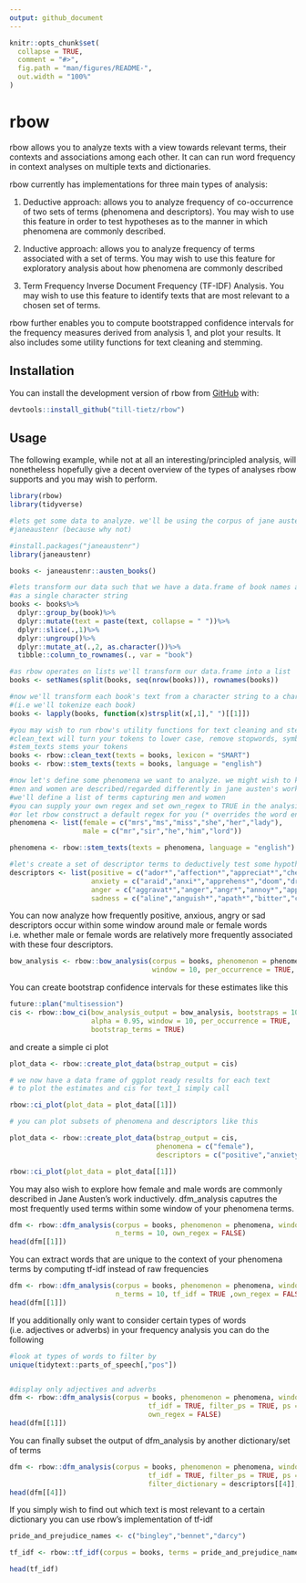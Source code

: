 ```yaml
---
output: github_document
---
```


<!-- README.md is generated from README.Rmd. Please edit that file -->

```r
knitr::opts_chunk$set(
  collapse = TRUE,
  comment = "#>",
  fig.path = "man/figures/README-",
  out.width = "100%"
)
```

# rbow

<!-- badges: start -->
<!-- badges: end -->

rbow allows you to analyze texts with a view towards relevant terms, their contexts and           associations among each other. It can can run word frequency in context analyses on multiple       texts and dictionaries. 

rbow currently has implementations for three main types of analysis: 

1. Deductive approach: allows you to analyze frequency of co-occurrence of two sets of terms 
(phenomena and descriptors). You may wish to use this feature in order to test hypotheses as to the manner in which phenomena are commonly described. 

2. Inductive approach: allows you to analyze frequency of terms associated with a set of          terms. You may wish to use this feature for exploratory analysis about how phenomena are           commonly described 

3. Term Frequency Inverse Document Frequency (TF-IDF) Analysis. You may wish to use this        feature to identify texts that are most relevant to a chosen set of terms. 

rbow further enables you to compute bootstrapped confidence intervals for the frequency measures    derived from analysis 1, and plot your results. 
It also includes some utility functions for text cleaning and stemming. 

## Installation

You can install the development version of rbow from [GitHub](https://github.com/) with:

```r
devtools::install_github("till-tietz/rbow")
```
## Usage

The following example, while not at all an interesting/principled analysis, will nonetheless hopefully give a decent overview of the types of analyses rbow supports and you may wish to perform.

```r
library(rbow)
library(tidyverse)

#lets get some data to analyze. we'll be using the corpus of jane austen novels from 
#janeaustenr (because why not)

#install.packages("janeaustenr")
library(janeaustenr)

books <- janeaustenr::austen_books()

#lets transform our data such that we have a data.frame of book names and each book's text 
#as a single character string 
books <- books%>%
  dplyr::group_by(book)%>%
  dplyr::mutate(text = paste(text, collapse = " "))%>%
  dplyr::slice(.,1)%>%
  dplyr::ungroup()%>%
  dplyr::mutate_at(.,2, as.character())%>%
  tibble::column_to_rownames(., var = "book")

#as rbow operates on lists we'll transform our data.frame into a list 
books <- setNames(split(books, seq(nrow(books))), rownames(books))

#now we'll transform each book's text from a character string to a character vector
#(i.e we'll tokenize each book)
books <- lapply(books, function(x)strsplit(x[,1]," ")[[1]])

#you may wish to run rbow's utility functions for text cleaning and stemming at this point
#clean_text will turn your tokens to lower case, remove stopwords, symbols, numbers etc. 
#stem_texts stems your tokens
books <- rbow::clean_text(texts = books, lexicon = "SMART")
books <- rbow::stem_texts(texts = books, language = "english")

#now let's define some phenomena we want to analyze. we might wish to know whether 
#men and women are described/regarded differently in jane austen's work.
#we'll define a list of terms capturing men and women
#you can supply your own regex and set own_regex to TRUE in the analysis functions
#or let rbow construct a default regex for you (* overrides the word end boundary)
phenomena <- list(female = c("mrs","ms","miss","she","her","lady"),
                  male = c("mr","sir","he","him","lord"))

phenomena <- rbow::stem_texts(texts = phenomena, language = "english")

#let's create a set of descriptor terms to deductively test some hypothesis about how descriptions of men and women differ in jane austen's work 
descriptors <- list(positive = c("ador*","affection*","appreciat*","cheer*","content*","deligh*","ecsta*","enjoy*","fondness","glad","happy","hope","joy","love","loves","lovin"),
                    anxiety = c("araid","anxi*","apprehens*","doom","dread*","fear*","fright","nervous","panic","paranoi*","petrif*","phobi*","scare*","scary","terrifi*","terrify*"),
                    anger = c("aggravat*","anger","angr*","annoy*","appall*","contempt","despis*","frustrat","fury","furious","hate*","mad","resent"),
                    sadness = c("aline","anguish*","apath*","bitter","crushed","depress*","despair","disappoint*","grief","griev*","heartbreak*","helpless","hopeless","loss","sad","melanchol*","sorrow"))
```

You can now analyze how frequently positive, anxious, angry or sad descriptors occur within some window around male or female words i.e. whether male or female words are relatively more frequently associated with these four descriptors.

```r
bow_analysis <- rbow::bow_analysis(corpus = books, phenomenon = phenomena, descriptors = descriptors,
                                   window = 10, per_occurrence = TRUE, own_regex = FALSE)

```

You can create bootstrap confidence intervals for these estimates like this

```r
future::plan("multisession")
cis <- rbow::bow_ci(bow_analysis_output = bow_analysis, bootstraps = 1000,
                    alpha = 0.95, window = 10, per_occurrence = TRUE, 
                    bootstrap_terms = TRUE)
```

and create a simple ci plot 

```r
plot_data <- rbow::create_plot_data(bstrap_output = cis)

# we now have a data frame of ggplot ready results for each text
# to plot the estimates and cis for text_1 simply call 

rbow::ci_plot(plot_data = plot_data[[1]])

# you can plot subsets of phenomena and descriptors like this 

plot_data <- rbow::create_plot_data(bstrap_output = cis,
                                    phenomena = c("female"),
                                    descriptors = c("positive","anxiety"))

rbow::ci_plot(plot_data = plot_data[[1]])

```

You may also wish to explore how female and male words are commonly described in Jane Austen's work
inductively. dfm_analysis caputres the most frequently used terms within some window of your 
phenomena terms. 

```r
dfm <- rbow::dfm_analysis(corpus = books, phenomenon = phenomena, window = 10,
                          n_terms = 10, own_regex = FALSE)
head(dfm[[1]])

```
You can extract words that are unique to the context of your phenomena terms by computing tf-idf instead of raw frequencies
```r
dfm <- rbow::dfm_analysis(corpus = books, phenomenon = phenomena, window = 10,
                          n_terms = 10, tf_idf = TRUE ,own_regex = FALSE)
head(dfm[[1]])
````

If you additionally only want to consider certain types of words (i.e. adjectives or adverbs) in your frequency analysis you can do the following

```r
#look at types of words to filter by 
unique(tidytext::parts_of_speech[,"pos"])


#display only adjectives and adverbs
dfm <- rbow::dfm_analysis(corpus = books, phenomenon = phenomena, window = 10, n_terms = 10,
                                  tf_idf = TRUE, filter_ps = TRUE, ps = c("Adjective","Adverb"),
                                  own_regex = FALSE)
head(dfm[[1]])


```
You can finally subset the output of dfm_analysis by another dictionary/set of terms 

```r
dfm <- rbow::dfm_analysis(corpus = books, phenomenon = phenomena, window = 10, n_terms = 10,
                                  tf_idf = TRUE, filter_ps = TRUE, ps = c("Adjective","Adverb"),
                                  filter_dictionary = descriptors[[4]], own_regex = FALSE)
head(dfm[[4]])

```
If you simply wish to find out which text is most relevant to a certain dictionary you can use rbow's implementation of tf-idf 

```r
pride_and_prejudice_names <- c("bingley","bennet","darcy")

tf_idf <- rbow::tf_idf(corpus = books, terms = pride_and_prejudice_names)

head(tf_idf)

```
